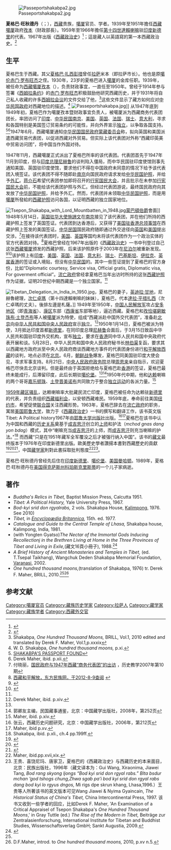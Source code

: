 {{NoteTA 
|G1=Country 
|1=zh-hans:噶伦堡;zh-hant:卡林邦; 
|2=zh-cn:蒋介石;zh-hk:蔣介石;zh-tw:蔣中正
}}
[[File:Passeportshakabpa2.jpg|thumb]]

'''夏格巴·旺秋德丹'''（{{Bo|z=ཞྭ་སྒབ་པ་བདེ་ལྡན་དབང་ཕྱུག|w=dbang phyug bde ldan zhwa sgab pa|t=Wangchuk Deden Shakabpa}}；{{bd|1907年|1月11日|1989年|2月23日|catIdx=X}}），[[西藏|西藏]]贵族，[[噶厦|噶厦]]官员、学者。1939年至1951年擔任[[西藏|西藏]][[噶厦|噶厦]]政府[[孜本|孜本]]（财政部長）。1959年至1966年擔任[[第十四世達賴喇嘛|第十四世達賴喇嘛]]驻[[印度|印度]][[新德里|新德里]]的代表。1967年出版《[[西藏政治史|西藏政治史]]》<ref name="紐約時報">{{Cite news | url=http://www.nytimes.com/1989/02/25/obituaries/tsepon-w-d-shakabpa-tibetan-scholar-82.html | title=Tsepon W. D. Shakabpa, Tibetan Scholar, 82 | date=1989-02-25 | newspaper=[[紐約時報|紐約時報]] | access-date=2017-07-05 | archive-url=https://web.archive.org/web/20171029114832/http://www.nytimes.com/1989/02/25/obituaries/tsepon-w-d-shakabpa-tibetan-scholar-82.html | archive-date=2017-10-29 | dead-url=no }}{{en}}</ref>；這是藏人以英語寫的第一本西藏政治史。<ref>{{Cite journal | author=David L. Snellgrove | journal=Pacific Affairs | volume=41 | issue=3 | date=Autumn 1968 | pages=432頁 | publisher=University of British Columbia | title=''Tibet: A Political History. by Tsepon W. D. Shakabpa'' | url=http://www.jstor.org/stable/2755019 | access-date=2017-07-05 | archive-url=https://web.archive.org/web/20160324070323/http://www.jstor.org/stable/2755019 | archive-date=2016-03-24 | dead-url=no }}</ref>

==生平==
夏格巴生于西藏。其父[[夏格巴·扎西彭措|夏格巴·扎西彭措]]曾任[[拉萨|拉萨]]米本（即拉萨市长）。他也是原[[噶伦|噶伦]][[赤门·罗布旺杰|赤门·罗布旺杰]]之侄。1930年，23岁的夏格巴进入[[噶厦|噶厦]]的金库任职。1939年，被任命为[[西藏|西藏]][[噶厦|噶厦]][[孜本|孜本]]（{{Bo|z=རྩིས་དཔོན|w=tsi dpon|t=Tsepon}}），负责财政事宜，一直任至1950年。曾经于1914年参与签署《[[西姆拉条约|西姆拉条约]]》的[[赤门·罗布旺杰|赤门·罗布旺杰]]积极鼓励他研究西藏历史，并于1931年将自己私人收藏的许多[[西姆拉会议|西姆拉会议]]的文件交给了他，<ref>Shakabpa, ''One Hundred Thousand Moons,'' BRILL, Vol.1, 2010 edited and translated by Derek F. Maher, Vol.1,p.xxxix</ref>这些文件显示了藏方如何应对[[中华民国政府|中华民国政府]]对西藏地位的描述。<ref>W. D. Shakabpa, ''One hundred thousand moons,'' p.xi.</ref>
[[File:Passeportshakabpa.jpg|thumb]]]]
从1947年底到1949年初，夏格巴作为噶厦孜本暨财政事宜负责人，被噶厦派为西藏商务代表团团长，率团访问了[[印度|印度]]、[[中华民国|中华民国]][[南京|南京]]、[[美国|美国]]、[[英国|英国]]、[[法国|法国]]、[[瑞士|瑞士]]、[[意大利|意大利]]，寻求和各国特别是美国签订贸易条约的可能性，并向外界宣示[[藏独|独立]]，以争取各国支持。<ref>[http://www.tibetoffice.org/en/index.php?url_channel_id=8&url_publish_channel_id=780&url_subchannel_id=11&well_id=2 SHAKABPA'S PASSPORT FOUND]{{dead link|date=2017年12月 |bot=InternetArchiveBot |fix-attempted=yes }}</ref><ref name=dmip>Derek Maher, ibid. p.xii.</ref>1947年6月，西藏噶厦通知[[中华民国|中华民国]][[国民政府|国民政府]][[蒙藏委员会|蒙藏委员会]]称，拟向英国和美国派遣西藏贸易代表团，以促进西藏对外贸易。但实际上该代表团对外称“西藏印英美中贸易访问团”，将中国当作外国对待。

1947年11月，西藏噶厦正式派出了夏格巴所率的该代表团。代表团首先于1947年11月到印度，但与[[印度总理|印度总理]][[尼赫鲁|尼赫鲁]]的谈判陷入僵局，而中华民国驻印度使馆则事先通知美国、英国驻印度使馆，要求他们不得在中国政府未同意的情况下给予该代表团入境签证。该代表团不得不随即赴[[南京|南京]]向国民政府请求发给[[中华民国护照|中华民国护照]]，并给予[[外汇|外汇]]。[[蒋介石|蒋介石]]希望代表团参加即将召开的[[行宪国民大会|行宪国民大会]]，并且批示在未参加[[行宪国民大会|行宪国民大会]]前，不能给该代表团护照与外汇。但经过代表团游说，最终国民政府向其发放了[[中华民国护照|中华民国护照]]，并给予外汇。然而，代表团并未领取[[中华民国护照|中华民国护照]]，而是用[[噶厦|噶厦]]所發給的[[西藏護照史|西藏护照]]访问各国，以证明西藏的独立国家地位。

[[File:Tsepon_Shakabpa_with_Lord_Mountbatten_in_1948.jpg|thumb]][[第一代緬甸的蒙巴頓伯爵路易斯·蒙巴頓|蒙巴頓伯爵]]會面]]
1948年5月14日，[[英国驻华大使|英国驻华大使]][[施諦文|施諦文]]在[[南京|南京]]接见了该代表团，并在他们所持的西藏护照上签发了英国签证。代表团到达香港后，又获得了[[美国驻香港总领事馆|美国驻香港总领事馆]]在西藏护照上签发的美国签证。[[中华民国|中华民国]]国民政府随即通过外交途径向[[英国|英国]]和[[美国|美国]]提出交涉。<ref>付晓丽，[http://www.historyteaching.cn/lsjxg/show.asp?id=220 国民政府与1947年西藏“商务代表团”的出访] {{Wayback|url=http://www.historyteaching.cn/lsjxg/show.asp?id=220 |date=20180621200354 }}，历史教学2007年第10期</ref>在接待该代表团时，[[美国|美国]]、[[英国|英国]]等国均未将该代表团作为一个政治实体的官方代表团对待。<ref name=dfmzw>[http://www.e56.com.cn/xizhang50/histroy/xizhang3.htm 西藏和平解放，东方民族网，于2012-8-9查阅] {{webarchive|url=https://web.archive.org/web/20070926215249/http://www.e56.com.cn/xizhang50/histroy/xizhang3.htm |date=2007-09-26 }}</ref>夏格巴曾经在1967年出版的《[[西藏政治史|西藏政治史]]》一书中刊登过自己这张[[西藏|西藏]][[噶厦|噶厦]]颁发的西藏护照，后来该护照原件于2003年在[[尼泊尔|尼泊尔]]被重新发现。<ref>{{cite news|url=http://www.timesonline.co.uk/tol/news/world/asia/article1975197.ece|title=Crumpled passport ‘proves’ Tibet independence claim|newspaper=The Times|access-date=2012-08-09|archive-url=https://web.archive.org/web/20090514071243/http://www.timesonline.co.uk/tol/news/world/asia/article1975197.ece|archive-date=2009-05-14|dead-url=no}}</ref><ref name=frd>{{cite web|url=http://www.friendsoftibet.org/mediaonfot/20040402a.html|title=First Tibetan Passport Found after 15 Years - Media on FoT ~ Friends of Tibet (INDIA)|website=www.friendsoftibet.org|access-date=2012-08-09|archive-url=https://web.archive.org/web/20121116060320/http://www.friendsoftibet.org/mediaonfot/20040402a.html|archive-date=2012-11-16|dead-url=no}}</ref>该护照上有[[印度|印度]]、[[美国|美国]]、[[英国|英国]]、[[法国|法国]]、[[意大利|意大利]]、[[瑞士|瑞士]]、[[巴基斯坦|巴基斯坦]]、[[伊拉克|伊拉克]]、[[英属香港|英属香港]]的签证或入境贴，但没有[[中华民国|中华民国]]的。其中一些签证提到了夏格巴的官方身份，比如“Diplomatic courtesy, Service visa, Official gratis, Diplomatic visa, For goverment official”。[[西藏流亡政府|流亡政府]]曾经拿夏格巴当年出访时所持的这张[[西藏|西藏]][[护照|护照]]作为证据，证明20世纪中期西藏是一个独立国家。<ref name=frd/>

[[File:Tibetan_Delegation_in_India_in_1950.jpg|thumb]]，夏格巴的妻子，[[英迪拉·甘地|英迪拉·甘地]]，尼赫魯總理，[[达拉·次仁卓玛|次仁卓瑪]]（第十四達賴喇嘛的妹妹），夏格巴，代本[[達拉·平措扎西|達拉·平措扎西]]（次仁卓瑪的丈夫）。後排左邊是札薩{{link-fr|車仁·晉美|Jigmé Taring}}。]]
1949年至1950年，[[中国人民解放军|中国人民解放军]]攻占[[安多地区|安多地区]]（即[[青海省|青海省]]）、[[康区|康区]]东部（[[西康省|西康省]]东部等地），逼近西藏。夏格巴和[[孜恰堪窮|孜恰堪窮]][[敏珠布·土登杰布|敏珠布·土登杰布]]等人被[[噶厦|噶厦]]派为特使，组成“西藏派赴中国外交代表团”，准备赴[[北京|北京]]向[[中华人民共和国中央人民政府_(1949–1954)|中华人民共和国中央人民政府]]宣示[[藏独|独立]]。<ref>Derek Maher, ibid. p.xiv.</ref>1950年1月14日，夏格巴被派为特使，3月抵达印度首都[[新德里|新德里]]，在同印度总理[[尼赫鲁|尼赫鲁]]会面后，于3月15日致函中华人民共和国驻印度外交机构，宣布[[藏独|独立]]，要求在[[香港|香港]]同中华人民共和国中央政府代表开展和谈。5月28日，中华人民共和国中央人民政府秘书长[[林伯渠|林伯渠]]复函，要求其以西藏地方政府派至中央人民政府商谈西藏地方事件的代表团身份进行[[西藏和平解放|和平解放西藏]]的谈判，地点必须在[[北京|北京]]。6月，[[朝鲜战争|朝鲜战争]]爆发，夏格巴同美国驻印度大使{{link-en|韩德逊|Loy W. Henderson}}会见，寻求军事支持。8月21日，[[中央人民政府政务院|中央人民政府政务院]]总理[[周恩来|周恩来]]亲自指示，欢迎夏格巴尽快去北京谈判。但是最终由于英国拒绝给与夏格巴赴[[香港|香港]]的签证，夏格巴最终未能成行，后滞留印度，此后长期驻[[噶伦堡|噶伦堡]]。<ref name=dfmzw/><ref>郭卿友主编，民国藏事通鉴，北京：中国藏学出版社，2008年，第252页</ref>1950年代中期，他和[[14世达赖|达赖]]喇嘛的两个哥哥[[嘉乐顿珠|嘉乐顿珠]]、[[土登晋美诺布|土登晋美诺布]]共同致力于整合[[藏独|独立运动]]的各派力量。<ref>Maher, ibid. p.xiv.</ref>

[[1959年藏区骚乱|1959年藏区骚乱]]，达赖喇嘛率大批藏民流亡印度，夏格巴被任命为达赖驻[[新德里|新德里]]的代表，并负责组织[[西藏福利会|西藏福利会]]，以安顿西藏难民。1959年底，奉命前往美国[[纽约市|纽约市]]，希望促使[[联合国|联合国]]关注西藏形势。1963年，夏格巴辞去在[[西藏流亡政府|流亡政府]]的职务，寓居[[美国|美国]][[耶鲁大学|耶鲁大学]]，致力于《[[西藏政治史|西藏政治史]]》一书的撰写和翻译工作，该书英文版Tibet: A Political history1967年由[[耶鲁大学出版社|耶鲁大学出版社]]出版。<ref>张云，西藏历史问题研究，北京：中国藏学出版社，2006年，第212页</ref><ref>Maher, ibid p.xv.</ref>夏格巴在该书中认为中国和西藏的[[明朝治藏历史|历史关系]]奠基于[[成吉思汗|成吉思汗]]创立的[[上师|上师]]和护法（''mchod gnas dang yon bdag''）模式，其中“喇嘛充当[[成吉思汗|成吉思汗]]的上师，而[[成吉思汗|成吉思汗]]则充当喇嘛的护法。”<ref>Shakabpa, ibid. p.xli., ch.4 pp.199ff.</ref> 而西藏“只是在1951年藏军全军覆没之后才被强行纳入中国”。该书的[[藏文|藏文]]最终版本于1976年在印度新德里出版。歐美歷史學者讚揚本書對西藏歷史的貢獻<ref>{{Cite web | url=https://www.foreignaffairs.com/reviews/capsule-review/1985-09-01/tibet-political-history | title=''Tibet: A Political History'' | author=Donald S. Zagoria | date=1985-05-01 | publisher=[[外交_(雜誌)|外交雜誌]] | access-date=2016-05-18 | archive-url=https://web.archive.org/web/20180205133329/https://www.foreignaffairs.com/reviews/capsule-review/1985-09-01/tibet-political-history | archive-date=2018-02-05 | dead-url=no }}</ref><ref>{{Cite journal | title=''One Hundred Thousand Moons: An Advanced Political History of Tibet. Vol. 1; Vol.2 by Tsepon Wangchuk Deden Shakabpa; Derek F. Maher'' | author=Françoise Pommaret | journal=The Journal of Asian Studies | volume=70 | issue=1 | date=February 2011 | pages=230-233 | publisher=Association for Asian Studies | url=http://www.jstor.org/stable/41302243 | access-date=2016-05-18 | archive-url=https://web.archive.org/web/20160610144648/http://www.jstor.org/stable/41302243 | archive-date=2016-06-10 | dead-url=no }}</ref><ref name="BarnettAkiner1996">{{cite book|editor1=Robert Barnett|editor2=Shirin Akiner|author=Premen Addy | title=''Resistance and Reform in Tibet''| url=http://books.google.com/books?id=Wk7R3FxC74cC&pg=PA50|date=1 January 1996|publisher=Motilal Banarsidass Publishe|isbn=978-81-208-1371-7|page=第50頁腳註43}}</ref>，中国[[藏学家|藏学家]]則對此書採取批判態度<ref>Maher, ibid.pp.xvii,xix.</ref><ref>王贵、喜饶尼玛、唐家卫，夏格巴的《西藏政治史》与西藏历史的本来面目，北京：民族出版社，1996年（藏文译本为：Gui Wang, Xiraonima, Jiawei Tang, ''Bod rang skyong ljongs “Bod kyi srid don rgyal rabs.” Blta bsdur mchan ’god tshogs chung,Zhwa sgab pa’i bod kyi srid don rgyal rabs dang bod kyi lo rgyus dngos,'' Mi rigs dpe skrun khang, Lhasa,1996.）王贵等人所著该书的英文版本可见Wang Jiawei & Nyima Gyaincain, ''The Historical Status of China's Tibet,'' China Intercontinental Press, 1997. 该书又收到一些学者的回应，比如Derek F. Maher, 'An Examination of a Critical Appraisel of Tsepon Shakabpa's ''One Hundred Thousand Moons'',' in Gray Tuttle (ed.) ''The Rise of the Modern in Tibet,'' Beiträge zur Zentralasienforschung, International Institute for Tibetan and Buddhist Studies, Wissenschaftsverlag GmbH; Sankt Augustia, 2009.</ref>。

夏格巴·旺秋德丹曾经先后住在[[印度|印度]][[新德里|新德里]]、[[噶伦堡|噶伦堡]]、[[美国|美国]][[曼哈顿|曼哈顿]]。1989年，夏格巴·旺秋德丹在[[美国|美国]][[得克萨斯州|得克萨斯州]][[科珀斯克里斯蒂_(得克萨斯州)|科珀斯克里斯蒂]]的一个儿子家病逝。

==著作==
*''Buddha's Relics in Tibet,'' Baptist Mission Press, Calcutta 1951.
*''Tibet: A Political History,'' Yale University Press, 1967.
*''Bod-kyi srid don rgyalrabs,'' 2 vols. Shakabpa House, [[Kalimpong|Kalimpong]], 1976. See 2010)
*''Tibet,'' in ''[[Encyclopædia_Britannica|Encyclopædia Britannica]],'' 15th. ed. 1977.
*''Catalogue and Guide to the Central Temple of Lhasa,'' Shakabpa house, Kalimpong, India, 1981.
*(with Yongten Gyatso)''The Nectar of the Immortal Gods Inducing Recollectionj in the Brethren Living at Home in the Three Provinces of Tibet and Living in Exile,''(藏文16頁小冊子), 1988.<ref name="Shakabpa2010">{{cite book|author=Tsepon Wangchuk Deden Shakabpa|title=''One Hundred Thousand Moons: An Advanced Political History of Tibet''|url=https://books.google.com/books?id=lGyrymfDdI0C&pg=PR15|year=2010|publisher=BRILL|isbn=90-04-17732-9|page=15|access-date=2020-07-26|archive-date=2020-08-13|archive-url=https://web.archive.org/web/20200813044852/https://books.google.com/books?id=lGyrymfDdI0C&pg=PR15|dead-url=no}}</ref>
*''A Brief History of Ancient Monasteries and Temples in Tibet,'' (ed. T.Tsepal Taikhang), Wangchuk Deden Shakabpa Memorial Foundation, [[Varanasi|Varanasi]], 2002.
*''One hundred thousand moons,''(translation of Shakabpa, 1976) tr. Derek F. Maher, BRILL, 2010.<ref name="紐約時報"/><ref>D.F.Maher, introd. to ''One hundred thousand moons,'' 2010, p.xv n.5.</ref>

== 参考文献 ==
{{commonscat|Tsepon W. D. Shakabpa}}
{{reflist|2}}

{{Authority control}}
{{DEFAULTSORT:Shakabpa}}
[[Category:噶厦官员|Category:噶厦官员]]
[[Category:藏族历史学家|Category:藏族历史学家]]
[[Category:拉萨人|Category:拉萨人]]
[[Category:藏学家|Category:藏学家]]
[[Category:藏族学者|Category:藏族学者]]
[[Category:西藏外交官|Category:西藏外交官]]